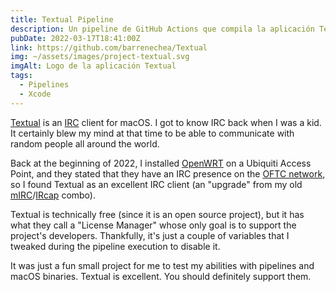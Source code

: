 ```yaml
---
title: Textual Pipeline
description: Un pipeline de GitHub Actions que compila la aplicación Textual y además deshabilita su Administrador de Licencias.
pubDate: 2022-03-17T18:41:00Z
link: https://github.com/barrenechea/Textual
img: ~/assets/images/project-textual.svg
imgAlt: Logo de la aplicación Textual
tags:
  - Pipelines
  - Xcode
---
```


[Textual](https://www.codeux.com/textual) is an [IRC](https://en.wikipedia.org/wiki/Internet_Relay_Chat) client for macOS. I got to know IRC back when I was a kid. It certainly blew my mind at that time to be able to communicate with random people all around the world.

Back at the beginning of 2022, I installed [OpenWRT](https://openwrt.org) on a Ubiquiti Access Point, and they stated that they have an IRC presence on the [OFTC network](https://www.oftc.net), so I found Textual as an excellent IRC client (an "upgrade" from my old [mIRC](https://www.mirc.com)/[IRcap](https://www.ircap.com) combo).

Textual is technically free (since it is an open source project), but it has what they call a "License Manager" whose only goal is to support the project's developers. Thankfully, it's just a couple of variables that I tweaked during the pipeline execution to disable it.

It was just a fun small project for me to test my abilities with pipelines and macOS binaries. Textual is excellent. You should definitely support them.
